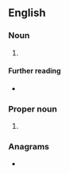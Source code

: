 {{also|tvo|tvö}}
==English==

===Noun===
{{en-noun|-}}

# {{initialism of|tractor vaporising oil|lang=en}}

====Further reading====
* {{pedialite|Tractor vaporising oil}}

===Proper noun===
{{en-proper noun}}

# {{initialism of|{{w|TV Ontario}}|lang=en}}

===Anagrams===
* {{anagrams|en|a=otv|VOT|VoT}}